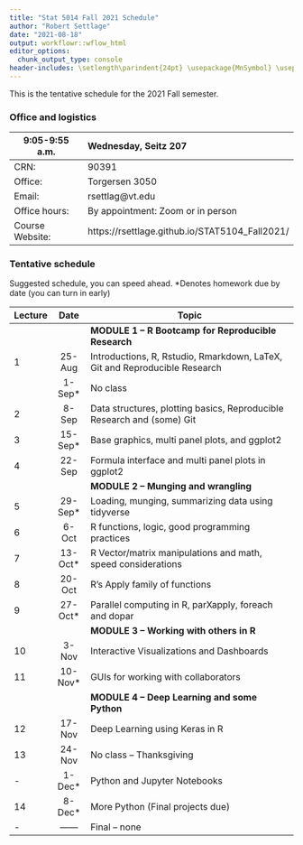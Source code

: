```yaml
---
title: "Stat 5014 Fall 2021 Schedule"
author: "Robert Settlage"
date: "2021-08-18"
output: workflowr::wflow_html
editor_options:
  chunk_output_type: console
header-includes: \setlength\parindent{24pt} \usepackage{MnSymbol} \usepackage{mathrsfs}
---
```


This is the tentative schedule for the 2021 Fall semester.
  
### Office and logistics

9:05-9:55 a.m.  Wednesday, Seitz 207
--------------  ---------------------------------------
CRN:            90391
Office:         Torgersen 3050
Email:          rsettlag@vt.edu
Office hours:   By appointment: Zoom or in person
Course Website: https://rsettlage.github.io/STAT5104_Fall2021/
--------------  ---------------------------------------

### Tentative schedule

Suggested schedule, you can speed ahead.
*Denotes homework due by date (you can turn in early)

|Lecture | Date      | Topic
|--------|:---------:|------------------------------------------------------------------ 
|        |           | **MODULE 1 -- R Bootcamp for Reproducible Research**  
|1       | 25-Aug    | Introductions, R, Rstudio, Rmarkdown, LaTeX, Git and Reproducible Research
|        |  1-Sep*   | No class
|2	     |  8-Sep    | Data structures, plotting basics, Reproducible Research and (some) Git
|3	     | 15-Sep*   | Base graphics, multi panel plots, and ggplot2  
|4	     | 22-Sep    | Formula interface and multi panel plots in ggplot2  
|        |           | **MODULE 2 -- Munging and wrangling**
|5	     | 29-Sep*   | Loading, munging, summarizing data using tidyverse 
|6	     |  6-Oct    | R functions, logic, good programming practices
|7	     | 13-Oct*   | R Vector/matrix manipulations and math, speed considerations
|8	     | 20-Oct    | R's Apply family of functions
|9	     | 27-Oct*   | Parallel computing in R, parXapply, foreach and dopar
|        |           | **MODULE 3 -- Working with others in R**  
|10	     |  3-Nov    | Interactive Visualizations and Dashboards  
|11	     | 10-Nov*   | GUIs for working with collaborators  
|        |           | **MODULE 4 -- Deep Learning and some Python**  
|12	     | 17-Nov    | Deep Learning using Keras in R  
|13	     | 24-Nov    | No class -- Thanksgiving  
|- 	     |  1-Dec*   | Python and Jupyter Notebooks  
|14	     |  8-Dec*   | More Python (Final projects due)  
|-       | ------    | Final -- none  


